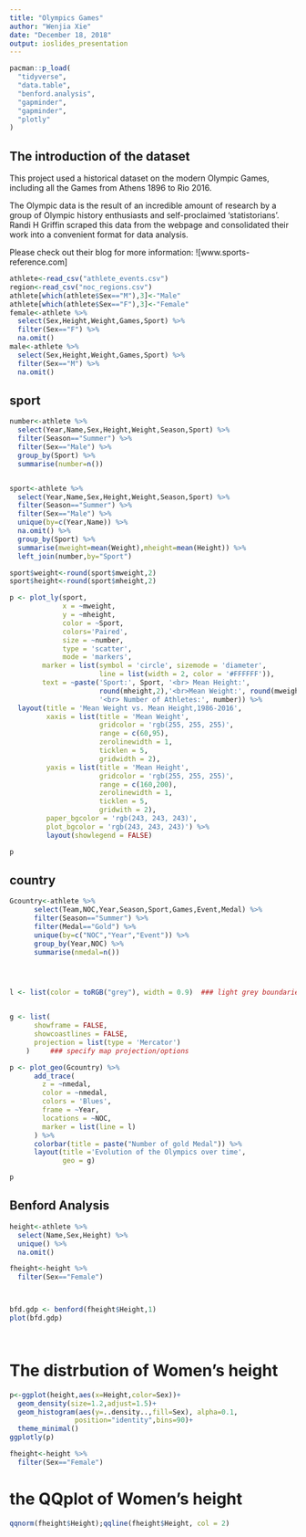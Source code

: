 ```yaml
---
title: "Olympics Games"
author: "Wenjia Xie"
date: "December 18, 2018"
output: ioslides_presentation
---
```



```r
pacman::p_load(
  "tidyverse",
  "data.table",
  "benford.analysis",
  "gapminder",
  "gapminder",
  "plotly"
)
```

## The introduction of the dataset
This project used a historical dataset on the modern Olympic Games, including all the Games from Athens 1896 to Rio 2016.

The Olympic data is the result of an incredible amount of research by a group of Olympic history enthusiasts and self-proclaimed 'statistorians'. Randi H Griffin scraped this data from the webpage and consolidated their work into a convenient format for data analysis.

Please check out their blog for more information:
![www.sports-reference.com]

```r
athlete<-read_csv("athlete_events.csv")
region<-read_csv("noc_regions.csv")
athlete[which(athlete$Sex=="M"),3]<-"Male"
athlete[which(athlete$Sex=="F"),3]<-"Female"
female<-athlete %>% 
  select(Sex,Height,Weight,Games,Sport) %>% 
  filter(Sex=="F") %>% 
  na.omit()
male<-athlete %>% 
  select(Sex,Height,Weight,Games,Sport) %>% 
  filter(Sex=="M") %>% 
  na.omit()
```


## sport
```r
number<-athlete %>%
  select(Year,Name,Sex,Height,Weight,Season,Sport) %>%
  filter(Season=="Summer") %>%
  filter(Sex=="Male") %>%
  group_by(Sport) %>%
  summarise(number=n())


sport<-athlete %>%
  select(Year,Name,Sex,Height,Weight,Season,Sport) %>%
  filter(Season=="Summer") %>%
  filter(Sex=="Male") %>%
  unique(by=c(Year,Name)) %>%
  na.omit() %>%
  group_by(Sport) %>%
  summarise(mweight=mean(Weight),mheight=mean(Height)) %>%
  left_join(number,by="Sport")

sport$weight<-round(sport$mweight,2)
sport$height<-round(sport$mheight,2)

p <- plot_ly(sport,
             x = ~mweight,
             y = ~mheight,
             color = ~Sport,
             colors='Paired',
             size = ~number,
             type = 'scatter',
             mode = 'markers',
        marker = list(symbol = 'circle', sizemode = 'diameter',
                      line = list(width = 2, color = '#FFFFFF')),
        text = ~paste('Sport:', Sport, '<br> Mean Height:',
                      round(mheight,2),'<br>Mean Weight:', round(mweight,2),
                      '<br> Number of Athletes:', number)) %>%
  layout(title = 'Mean Weight vs. Mean Height,1986-2016',
         xaxis = list(title = 'Mean Weight',
                      gridcolor = 'rgb(255, 255, 255)',
                      range = c(60,95),
                      zerolinewidth = 1,
                      ticklen = 5,
                      gridwidth = 2),
         yaxis = list(title = 'Mean Height',
                      gridcolor = 'rgb(255, 255, 255)',
                      range = c(160,200),
                      zerolinewidth = 1,
                      ticklen = 5,
                      gridwith = 2),
         paper_bgcolor = 'rgb(243, 243, 243)',
         plot_bgcolor = 'rgb(243, 243, 243)') %>%
         layout(showlegend = FALSE)

p


```

## country
```r
Gcountry<-athlete %>%
      select(Team,NOC,Year,Season,Sport,Games,Event,Medal) %>%
      filter(Season=="Summer") %>%
      filter(Medal=="Gold") %>%
      unique(by=c("NOC","Year","Event")) %>%
      group_by(Year,NOC) %>%
      summarise(nmedal=n())




l <- list(color = toRGB("grey"), width = 0.9)  ### light grey boundaries


g <- list(
      showframe = FALSE,
      showcoastlines = FALSE,
      projection = list(type = 'Mercator')
    )     ### specify map projection/options

p <- plot_geo(Gcountry) %>%
      add_trace(
        z = ~nmedal,
        color = ~nmedal,
        colors = 'Blues',
        frame = ~Year,
        locations = ~NOC,
        marker = list(line = l)
      ) %>%
      colorbar(title = paste("Number of gold Medal")) %>%
      layout(title ='Evolution of the Olympics over time',
             geo = g)

p

```



## Benford Analysis
```r
height<-athlete %>% 
  select(Name,Sex,Height) %>%
  unique() %>% 
  na.omit()

fheight<-height %>% 
  filter(Sex=="Female")



bfd.gdp <- benford(fheight$Height,1)
plot(bfd.gdp)




```



# The distrbution of Women's height
```r
p<-ggplot(height,aes(x=Height,color=Sex))+
  geom_density(size=1.2,adjust=1.5)+
  geom_histogram(aes(y=..density..,fill=Sex), alpha=0.1,
                position="identity",bins=90)+
  theme_minimal()
ggplotly(p)

fheight<-height %>%
  filter(Sex=="Female")
```


# the QQplot of Women's height
```r
qqnorm(fheight$Height);qqline(fheight$Height, col = 2)

```
